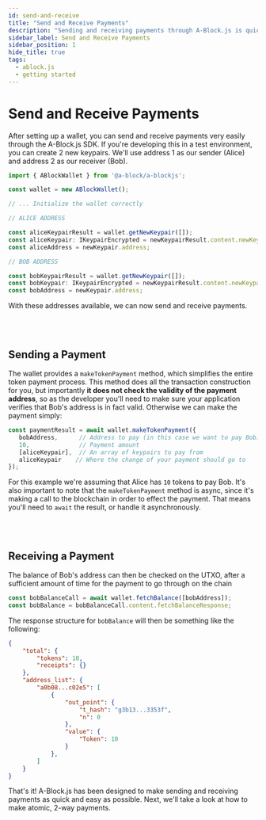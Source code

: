 ```yaml
---
id: send-and-receive
title: "Send and Receive Payments"
description: "Sending and receiving payments through A-Block.js is quick and simple"
sidebar_label: Send and Receive Payments
sidebar_position: 1
hide_title: true
tags:
  - ablock.js
  - getting started
---
```


# Send and Receive Payments

After setting up a wallet, you can send and receive payments very easily through the A-Block.js SDK. If you're developing 
this in a test environment, you can create 2 new keypairs. We'll use address 1 as our sender (Alice) and address 2 as our receiver (Bob).

```javascript
import { ABlockWallet } from '@a-block/a-blockjs';

const wallet = new ABlockWallet();

// ... Initialize the wallet correctly

// ALICE ADDRESS

const aliceKeypairResult = wallet.getNewKeypair([]);
const aliceKeypair: IKeypairEncrypted = newKeypairResult.content.newKeypairResponse;
const aliceAddress = newKeypair.address;

// BOB ADDRESS

const bobKeypairResult = wallet.getNewKeypair([]);
const bobKeypair: IKeypairEncrypted = newKeypairResult.content.newKeypairResponse;
const bobAddress = newKeypair.address;
```

With these addresses available, we can now send and receive payments.

<br></br>

## Sending a Payment

The wallet provides a `makeTokenPayment` method, which simplifies the entire token payment process. This method does all the transaction construction for you, but importantly **it does not check the validity of the payment address**, so 
as the developer you'll need to make sure your application verifies that Bob's address is in fact valid. Otherwise we can make the payment simply:

```javascript
const paymentResult = await wallet.makeTokenPayment({
   bobAddress,      // Address to pay (in this case we want to pay Bob)
   10,              // Payment amount
   [aliceKeypair],  // An array of keypairs to pay from
   aliceKeypair    // Where the change of your payment should go to
});
```

For this example we're assuming that Alice has `10` tokens to pay Bob. It's also important to note that the `makeTokenPayment` method is async, since it's making a call to the blockchain in order to effect the payment. That means 
you'll need to `await` the result, or handle it asynchronously.

<br></br>

## Receiving a Payment

The balance of Bob's address can then be checked on the UTXO, after a sufficient amount of time for the payment to go through on the chain

```javascript
const bobBalanceCall = await wallet.fetchBalance([bobAddress]);
const bobBalance = bobBalanceCall.content.fetchBalanceResponse;
```

The response structure for `bobBalance` will then be something like the following:

```json
{
    "total": {
        "tokens": 10,
        "receipts": {}
    },
    "address_list": {
        "a0b08...c02e5": [
            {
                "out_point": {
                    "t_hash": "g3b13...3353f",
                    "n": 0
                },
                "value": {
                    "Token": 10
                }
            },
        ]
    }
}
```

That's it! A-Block.js has been designed to make sending and receiving payments as quick and easy as possible. Next, we'll take a look at how to make atomic, 2-way payments.
